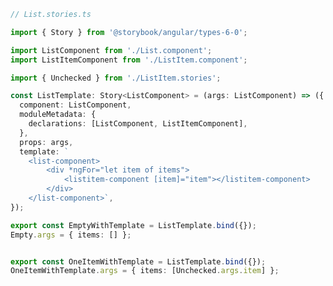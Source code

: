 ```ts
// List.stories.ts

import { Story } from '@storybook/angular/types-6-0';

import ListComponent from './List.component';
import ListItemComponent from './ListItem.component';

import { Unchecked } from './ListItem.stories';

const ListTemplate: Story<ListComponent> = (args: ListComponent) => ({
  component: ListComponent,
  moduleMetadata: {
    declarations: [ListComponent, ListItemComponent],
  },
  props: args,
  template: `
    <list-component>
        <div *ngFor="let item of items">
            <listitem-component [item]="item"></listitem-component>
        </div>
    </list-component>`,
});

export const EmptyWithTemplate = ListTemplate.bind({});
Empty.args = { items: [] };


export const OneItemWithTemplate = ListTemplate.bind({});
OneItemWithTemplate.args = { items: [Unchecked.args.item] };
```